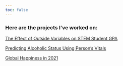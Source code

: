 ```yaml
---
toc: false
---
```


### Here are the projects I've worked on:

[The Effect of Outside Variables on STEM Student GPA](Stats 112 Stem Final Project copy.pdf)

[Predicting Alcoholic Status Using Person's Vitals](101c final report copy.pdf)

[Global Happiness in 2021](https://thehappydata.humspace.ucla.edu/)
